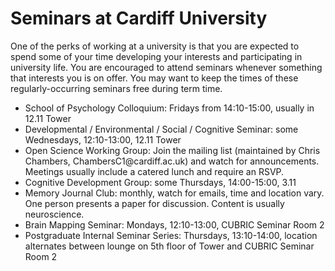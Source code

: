 # Seminars at Cardiff University

One of the perks of working at a university is that you are expected to spend some of your time developing your interests and participating in university life. You are encouraged to attend seminars whenever something that interests you is on offer. You may want to keep the times of these regularly-occurring seminars free during term time.

* School of Psychology Colloquium: Fridays from 14:10-15:00, usually in 12.11 Tower
* Developmental / Environmental / Social / Cognitive Seminar: some Wednesdays, 12:10-13:00, 12.11 Tower
* Open Science Working Group: Join the mailing list (maintained by Chris Chambers, ChambersC1@cardiff.ac.uk) and watch for announcements. Meetings usually include a catered lunch and require an RSVP.
* Cognitive Development Group: some Thursdays, 14:00-15:00, 3.11
* Memory Journal Club: monthly, watch for emails, time and location vary. One person presents a paper for discussion. Content is usually neuroscience.
* Brain Mapping Seminar: Mondays, 12:10-13:00, CUBRIC Seminar Room 2
* Postgraduate Internal Seminar Series: Thursdays, 13:10-14:00, location alternates between lounge on 5th floor of Tower and CUBRIC Seminar Room 2


